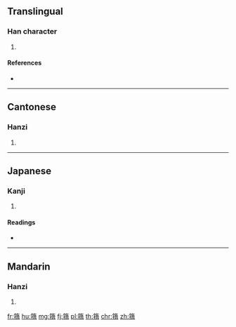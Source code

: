 {{character info/new}}
==Translingual==

===Han character===
{{Han char|rn=118|rad=竹|as=11|sn=17|four=88561|canj=HQTA}}

# {{defn|Han|sort=竹11}}

====References====
* {{Han ref|kx=0897.380|dkj=26457|dj=1324.080|hdz=53006.030|uh=7C0E|ud=31758|bh=EDC0|bd=60864}}

----

==Cantonese==

===Hanzi===
{{yue-hanzi|jyut=caak3|y=chaak3}}

# {{defn|lang=yue|sort=竹11}}

----

==Japanese==

===Kanji===
{{ja-kanji|grade=|rs=竹11}}

# {{defn|lang=ja|sort=竹11}}

====Readings====
* {{ja-readings|on=[[さく]] (saku), [[しゃく]] (shaku), [[せき]] (seki)|kun=[[やす]] (yasu)}}

----

==Mandarin==

===Hanzi===
{{cmn-hanzi|pin=[[xiǎo]] ([[xiao3]]), [[zhà]] ([[zha4]])|wg=hsiao<sup>3</sup>, cha<sup>4</sup>}}

# {{defn|lang=cmn|sort=竹11}}

[[fr:簎]]
[[hu:簎]]
[[mg:簎]]
[[fj:簎]]
[[pl:簎]]
[[th:簎]]
[[chr:簎]]
[[zh:簎]]